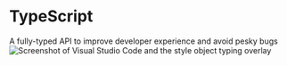 
# TypeScript

<FirstParagraph>
  A fully-typed API to improve developer experience and avoid pesky bugs
</FirstParagraph>

<div>
  <img
    alt="Screenshot of Visual Studio Code and the style object typing overlay"
    src="https://firebasestorage.googleapis.com/v0/b/compai.appspot.com/o/mdx-media%2FWAwPmG7L8yoCMEyFUozE%2FScreen%20Shot%202022-04-19%20at%209.25.34%20AM.png?alt=media&token=71c44316-06bc-443f-9ef5-70b015cda29e"
    style={{ width: '100%', margin: 'auto' }}
  />
</div>
